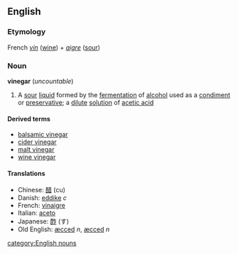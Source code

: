 ==English==
===Etymology===
French ''[[vin]]'' ([[wine]]) + ''[[aigre]]'' ([[sour]])

===Noun===
{{wikipedia}}
'''vinegar''' (''uncountable'')

#A [[sour]] [[liquid]] formed by the [[fermentation]] of [[alcohol]] used as a [[condiment]] or [[preservative]]; a [[dilute]] [[solution]] of [[acetic acid]]

====Derived terms====
*[[balsamic vinegar]]
*[[cider vinegar]]
*[[malt vinegar]]
*[[wine vinegar]]

====Translations====
*Chinese: [[醋]] (cu)
*Danish: [[eddike]] ''c''
*French: [[vinaigre]]
*Italian: [[aceto]]
*Japanese: [[酢]] (す)
*Old English: [[æcced]] ''n'', [[æcced]] ''n''

[[category:English nouns]]